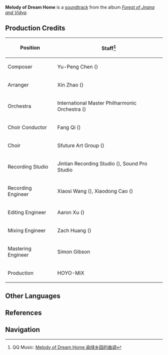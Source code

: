 {{Soundtrack Infobox
|title          =
|image          = Forest of Jnana and Vidya.png
|album          = Forest of Jnana and Vidya
|disc           = 2
|number         = 71
|featured       =
|featured2      =
|featured3      =
|featured_disc  =
|featured_disc2 =
|featured_disc3 =
|youtube_id     = 3wz819hpvjw
|spotify_id     = 66JgWDBpCdzPONZWM6Dzrm
|played_in      = Vanarana
|during         = [[Vanarana]] (Night), [[Mahavanaranapna]]
|domain         =
|previous       = Melody of Brave Seeds
|next           = Melody of Young Leaves
}}
'''Melody of Dream Home''' is a [[soundtrack]] from the album ''[[Forest of Jnana and Vidya]]''.

==Production Credits==
{| class="wikitable" style="text-align:left; height:0.5em"
! Position
! Staff<ref>QQ Music: [https://y.qq.com/n/ryqq/songDetail/0025b5Yn297tIc Melody of Dream Home 染绿乡园的曲调]</ref>
|-
! Composer
| Yu-Peng Chen ({{zh|陈致逸}})
|-
! Arranger
| Xin Zhao ({{zh|赵鑫}})
|-
! Orchestra
| International Master Philharmonic Orchestra ({{zh|国际首席爱乐乐团}})
|-
! Choir Conductor
| Fang Qi ({{zh|齐放}})
|-
! Choir
| Sfuture Art Group ({{zh|Sfuture艺术团}})
|-
! Recording Studio
| Jintian Recording Studio ({{zh|金田录音棚}}), Sound Pro Studio
|-
! Recording Engineer
| Xiaosi Wang ({{zh|王小四}}), Xiaodong Cao ({{zh|曹晓冬}})
|-
! Editing Engineer
| Aaron Xu ({{zh|徐威}})
|-
! Mixing Engineer
| Zach Huang ({{zh|黄巍}})
|-
! Mastering Engineer
| Simon Gibson
|-
! Production
| HOYO-MiX
|}
<!--
==Videos==
<gallery hideaddbutton="true" captionalign="center">
</gallery>

==Trivia==
-->
==Other Languages==
{{Other Languages
|en      = Melody of Dream Home
|zhs     = 染绿乡园的曲调
|zhs_rm  = Rǎnlǜ Xiāngyuán de Qǔdiào
|zht     = 染綠鄉園的曲調
|zht_rm  = Rǎnlǜ Xiāngyuán de Qǔdiào
|zh_tl   = 
|ja      = 緑灯る庭のメロディー
|ja_rm   = Midori Tomoru Niwa no Merodii
|ja_tl   = 
|tr      = 
|tr_tl   = 
|it      = 
|it_tl   = 
}}

==References==
{{Reflist}}

==Navigation==
{{Soundtrack Navbox|Forest of Jnana and Vidya}}